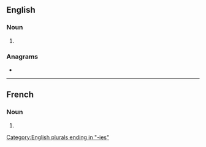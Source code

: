 ==English==

===Noun===
{{head|en|noun plural form}}

# {{plural of|antinomy|lang=en}}

===Anagrams===
* {{anagrams|en|antimonies|neointimas|semination}}

[[Category:English plurals ending in "-ies"]]

----

==French==

===Noun===
{{head|fr|noun plural form|g=f}}

# {{plural of|antinomie|lang=fr}}